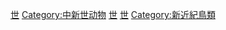 [[Category:鸟类|世]]
[[Category:中新世动物|Category:中新世动物]]
[[Category:恐龍|世]]
[[Category:史前鳥類|世]]
[[Category:新近紀鳥類|Category:新近紀鳥類]]